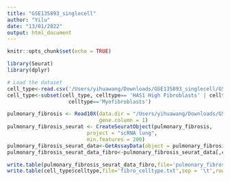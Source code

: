 ```yaml
---
title: "GSE135893_singlecell"
author: "Yilu"
date: "13/01/2022"
output: html_document
---
```


```r
knitr::opts_chunk$set(echo = TRUE)
```

```r
library(Seurat)
library(dplyr)
```


```r
# Load the dataset
cell_type<-read.csv('/Users/yihuawang/Downloads/GSE135893_singlecell/GSE135893_IPF_metadata.csv',header = T,sep = ',')
cell_type<-subset(cell_type, celltype== 'HAS1 High Fibroblasts' | celltype=='Fibroblasts' | celltype=='PLIN2+ Fibroblasts'|
                    celltype=='Myofibroblasts')

pulmonary_fibrosis <- Read10X(data.dir = "/Users/yihuawang/Downloads/GSE135893_singlecell/rawfile/",
                              gene.column = 1)
pulmonary_fibrosis_seurat <- CreateSeuratObject(pulmonary_fibrosis,
                          project = "scRNA lung",
                          min.features = 200)
pulmonary_fibrosis_seurat_data<-GetAssayData(object = pulmonary_fibrosis_seurat, slot = 'counts')
pulmonary_fibrosis_seurat_data_fibro<-pulmonary_fibrosis_seurat_data[,cell_type$X]

write.table(pulmonary_fibrosis_seurat_data_fibro,file='pulmonary_fibrosis_seurat_data_fibro.txt',sep = '\t',row.names = T)
write.table(cell_type$celltype,file='fibro_celltype.txt',sep = '\t',row.names = T)
```
